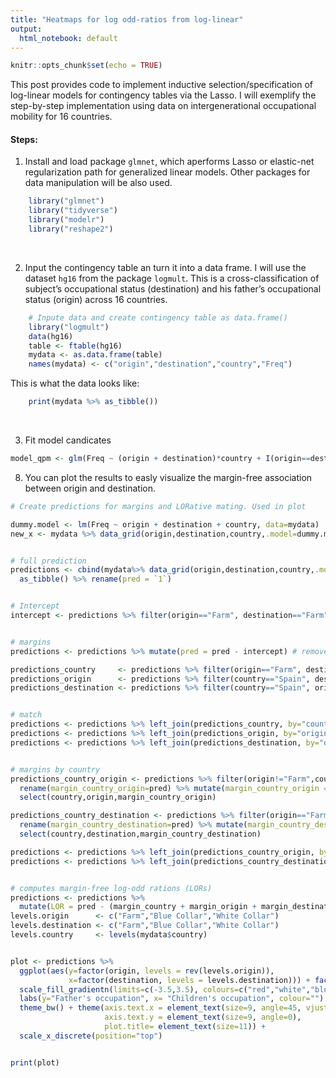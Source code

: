 ```yaml
---
title: "Heatmaps for log odd-ratios from log-linear"
output:
  html_notebook: default
---
```



```r
knitr::opts_chunk$set(echo = TRUE)
```


This post provides code to implement inductive selection/specification of log-linear models for contingency tables via the Lasso. I will exemplify the step-by-step implementation using data on intergenerational occupational mobility for 16 countries.

#### Steps:

1.  Install and load package ```glmnet```, which aperforms Lasso or elastic-net regularization path for generalized linear models. Other packages for data manipulation will be also used.

```r
    library("glmnet")
    library("tidyverse")
    library("modelr")
    library("reshape2")
```

<br>

2. Input the contingency table an turn it into a data frame. I will use the dataset ```hg16``` from the package ```logmult```. This is a cross-classification of subject's occupational status (destination) and his father's occupational status (origin) across 16 countries. 

```r
    # Inpute data and create contingency table as data.frame()
    library("logmult")
    data(hg16)
    table <- ftable(hg16)
    mydata <- as.data.frame(table)
    names(mydata) <- c("origin","destination","country","Freq")
```

This is what the data looks like:

```r
    print(mydata %>% as_tibble())
```

<br>

3. Fit model candicates

```r

model_qpm <- glm(Freq ~ (origin + destination)*country + I(origin==destination)*country, family="poisson", data=mydata)

```





8. You can plot the results to easly visualize the margin-free association between origin and destination. 


```r

# Create predictions for margins and LORative mating. Used in plot 

dummy.model <- lm(Freq ~ origin + destination + country, data=mydata)
new_x <- mydata %>% data_grid(origin,destination,country,.model=dummy.model) %>% model.matrix(formula, .)


# full prediction
predictions <- cbind(mydata%>% data_grid(origin,destination,country,.model=dummy.model), predict(lasso.cv, new_x, s=opt.lam)) %>%
  as_tibble() %>% rename(pred = `1`) 


# Intercept
intercept <- predictions %>% filter(origin=="Farm", destination=="Farm", country=="Spain") %>% summarise(pred) %>% as.numeric()


# margins
predictions <- predictions %>% mutate(pred = pred - intercept) # remove intercept

predictions_country     <- predictions %>% filter(origin=="Farm", destination=="Farm")  %>% rename(margin_country=pred) %>% select(country,margin_country)
predictions_origin      <- predictions %>% filter(country=="Spain", destination=="Farm") %>% rename(margin_origin=pred) %>% select(origin,margin_origin)
predictions_destination <- predictions %>% filter(country=="Spain", origin=="Farm") %>% rename(margin_destination=pred) %>% select(destination,margin_destination)


# match
predictions <- predictions %>% left_join(predictions_country, by="country")
predictions <- predictions %>% left_join(predictions_origin, by="origin")
predictions <- predictions %>% left_join(predictions_destination, by="destination")


# margins by country
predictions_country_origin <- predictions %>% filter(origin!="Farm",country!="Spain",destination=="Farm") %>%
  rename(margin_country_origin=pred) %>% mutate(margin_country_origin = margin_country_origin - (margin_country + margin_origin )) %>%
  select(country,origin,margin_country_origin)

predictions_country_destination <- predictions %>% filter(origin=="Farm",country!="Spain",destination!="Farm") %>%
  rename(margin_country_destination=pred) %>% mutate(margin_country_destination = margin_country_destination - (margin_country + margin_destination )) %>% 
  select(country,destination,margin_country_destination)

predictions <- predictions %>% left_join(predictions_country_origin, by=c("country","origin")) %>%  replace_na(list(margin_country_origin = 0))
predictions <- predictions %>% left_join(predictions_country_destination, by=c("country","destination")) %>%  replace_na(list(margin_country_destination = 0))


# computes margin-free log-odd rations (LORs)
predictions <- predictions %>% 
  mutate(LOR = pred - (margin_country + margin_origin + margin_destination + margin_country_origin + margin_country_destination) ) 
levels.origin      <- c("Farm","Blue Collar","White Collar")
levels.destination <- c("Farm","Blue Collar","White Collar")
levels.country     <- levels(mydata$country)


plot <- predictions %>% 
  ggplot(aes(y=factor(origin, levels = rev(levels.origin)),
             x=factor(destination, levels = levels.destination))) + facet_wrap( ~ country) + geom_raster(aes(fill= LOR)) +
  scale_fill_gradientn(limits=c(-3.5,3.5), colours=c("red","white","blue")) +
  labs(y="Father's occupation", x= "Children's occupation", colour="") +
  theme_bw() + theme(axis.text.x = element_text(size=9, angle=45, vjust=-1, hjust=0),
                     axis.text.y = element_text(size=9, angle=0),
                     plot.title= element_text(size=11)) +
  scale_x_discrete(position="top")


print(plot)


```


